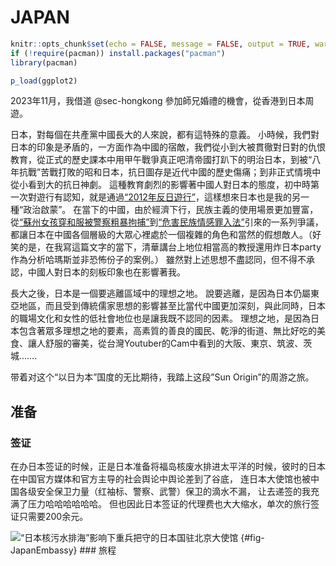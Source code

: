 # JAPAN {#sec-japan}

```r
knitr::opts_chunk$set(echo = FALSE, message = FALSE, output = TRUE, warning = FALSE)
if (!require(pacman)) install.packages("pacman")
library(pacman)

p_load(ggplot2)

```

2023年11月，我借道 @sec-hongkong 參加師兄婚禮的機會，從香港到日本周遊。

日本，對每個在共產黨中國長大的人來說，都有這特殊的意義。
小時候，我們對日本的印象是矛盾的，一方面作為中國的宿敵，我們從小到大被貫徹對日對的仇恨教育，從正式的歷史課本中用甲午戰爭真正吧清帝國打趴下的明治日本，到被“八年抗戰”苦戰打敗的昭和日本，抗日圖存是近代中國的歷史傷痛；到非正式情境中從小看到大的抗日神劇。
這種教育劇烈的影響著中國人對日本的態度，初中時第一次對遊行有認知，就是通過[“2012年反日遊行”](https://zh.wikipedia.org/zh-hant/2012%E5%B9%B4%E4%B8%AD%E5%9B%BD%E5%8F%8D%E6%97%A5%E7%A4%BA%E5%A8%81%E6%B4%BB%E5%8A%A8)，這樣想來日本也是我的另一種“政治啟蒙”。
在當下的中國，由於經濟下行，民族主義的使用場景更加豐富，從[“蘇州女孩穿和服被警察粗暴拘捕”](https://zh.wikipedia.org/zh-hant/%E8%8B%8F%E5%B7%9E%E5%92%8C%E6%9C%8D%E4%BA%8B%E4%BB%B6)到[“危害民族情感罪入法”](https://www.bbc.com/zhongwen/trad/chinese-news-66739540)引來的一系列爭議，都讓日本在中國各個層級的大眾心裡處於一個複雜的角色和當然的假想敵人。（好笑的是，在我寫這篇文字的當下，清華講台上地位相當高的教授還用炸日本party作為分析哈瑪斯並非恐怖份子的案例。）
雖然對上述思想不盡認同，但不得不承認，中國人對日本的刻板印象也在影響著我。

長大之後，日本是一個要逃離區域中的理想之地。
說要逃離，是因為日本仍屬東亞地區，而且受到傳統儒家思想的影響甚至比當代中國更加深刻，與此同時，日本的職場文化和女性的低社會地位也是讓我既不認同的因素。
理想之地，是因為日本包含著眾多理想之地的要素，高素質的善良的國民、乾淨的街道、無比好吃的美食、讓人舒服的審美，從台灣Youtuber的Cam中看到的大阪、東京、筑波、茨城.......

带着对这个“以日为本”国度的无比期待，我踏上这段"Sun Origin"的周游之旅。

## 准备

### 签证

在办日本签证的时候，正是日本准备将福岛核废水排进太平洋的时候，彼时的日本在中国官方媒体和官方主导的社会舆论中舆论差到了谷底，
连日本大使馆也被中国各级安全保卫力量（红袖标、警察、武警）保卫的滴水不漏，
让去递签的我充满了压力哈哈哈哈哈哈。
但也因此日本签证的代理费也大大缩水，单次的旅行签证只需要200余元。

![“日本核污水排海”影响下重兵把守的日本国驻北京大使馆](https://i.imgur.com/0tuUpGy.jpg) {#fig-JapanEmbassy}
### 旅程